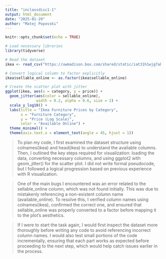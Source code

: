 ```yaml
---
title: "inclassdisc1-1"
output: html_document
date: "2025-01-29"
author: "Matej Popovski"
---
```


```r
knitr::opts_chunk$set(echo = TRUE)
```



```r
# Load necessary libraries
library(tidyverse)

# Read the dataset
ikea <- read_csv("https://uwmadison.box.com/shared/static/iat31h1wjg7abhd2889cput7k264bdzd.csv")

# Convert logical column to factor explicitly
ikea$sellable_online <- as.factor(ikea$sellable_online)

# Create the scatter plot with jitter
ggplot(ikea, aes(x = category, y = price)) +
  geom_jitter(aes(color = sellable_online), 
              width = 0.2, alpha = 0.6, size = 2) +
  scale_y_log10() +
  labs(title = "Ikea Furniture Prices by Category",
       x = "Furniture Category",
       y = "Price (Log Scale)",
       color = "Available Online") +
  theme_minimal() +
  theme(axis.text.x = element_text(angle = 45, hjust = 1))

```

> To plan my code, I first examined the dataset structure using colnames(ikea) and head(ikea) to understand the available columns. Then, I outlined the key steps required for visualization: loading the data, converting necessary columns, and using ggplot2 with geom_jitter() for the scatter plot. I did not write formal pseudocode, but I followed a logical progression based on previous experience with R visualization.

> One of the main bugs I encountered was an error related to the sellable_online column, which was not found initially. This was due to mistakenly referencing a non-existent column name (available_online). To resolve this, I verified column names using colnames(ikea), confirmed the correct one, and ensured that sellable_online was properly converted to a factor before mapping it to the plot’s aesthetics.

> If I were to start the task again, I would first inspect the dataset more thoroughly before writing any code to avoid referencing incorrect column names. I would also test small portions of the code incrementally, ensuring that each part works as expected before proceeding to the next step, which would help catch issues earlier in the process.



